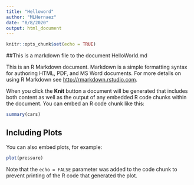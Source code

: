 ---
title: "Helloword"
author: "MLHernaez"
date: "8/8/2020"
output: html_document
---

```{r setup, include=FALSE}
knitr::opts_chunk$set(echo = TRUE)
```

##This is a markdown file to the document HelloWorld.md

This is an R Markdown document. Markdown is a simple formatting syntax for authoring HTML, PDF, and MS Word documents. For more details on using R Markdown see <http://rmarkdown.rstudio.com>.

When you click the **Knit** button a document will be generated that includes both content as well as the output of any embedded R code chunks within the document. You can embed an R code chunk like this:

```{r cars}
summary(cars)
```

## Including Plots

You can also embed plots, for example:

```{r pressure, echo=FALSE}
plot(pressure)
```

Note that the `echo = FALSE` parameter was added to the code chunk to prevent printing of the R code that generated the plot.
